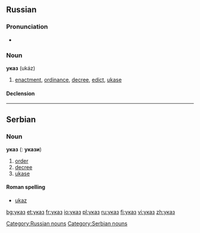 ==Russian==

===Pronunciation===
*{{audio|Ru-указ.ogg|audio}}

===Noun===
'''указ''' (ukáz) {{m}}
# [[enactment]], [[ordinance]], [[decree]], [[edict]], [[ukase]]

====Declension====
{{ru-noun-inan-1||ука́з}}

[[Category:Russian nouns]]

----

==Serbian==
===Noun===
'''указ''' {{m}} {{s}} ({{p}}: '''укази''')
#[[order]]
#[[decree]]
#[[ukase]]
====Roman spelling====
*[[ukaz#Serbian|ukaz]]
[[Category:Serbian nouns]]

[[bg:указ]]
[[et:указ]]
[[fr:указ]]
[[io:указ]]
[[pl:указ]]
[[ru:указ]]
[[fi:указ]]
[[vi:указ]]
[[zh:указ]]